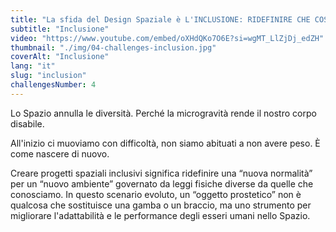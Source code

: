 ```yaml
---
title: "La sfida del Design Spaziale è L'INCLUSIONE: RIDEFINIRE CHE COSA è NORMALE"
subtitle: "Inclusione"
video: "https://www.youtube.com/embed/oXHdQKo7O6E?si=wgMT_LlZjDj_edZH"
thumbnail: "./img/04-challenges-inclusion.jpg"
coverAlt: "Inclusione"
lang: "it"
slug: "inclusion"
challengesNumber: 4
---
```


Lo Spazio annulla le diversità. Perché la microgravità rende il nostro corpo disabile.

All'inizio ci muoviamo con difficoltà, non siamo abituati a non avere peso. È come nascere di nuovo.

Creare progetti spaziali inclusivi significa ridefinire una “nuova normalità” per un “nuovo ambiente” governato da leggi fisiche diverse da quelle che conosciamo. In questo scenario evoluto, un “oggetto prostetico” non è qualcosa che sostituisce una gamba o un braccio, ma uno strumento per migliorare l'adattabilità e le performance degli esseri umani nello Spazio.
